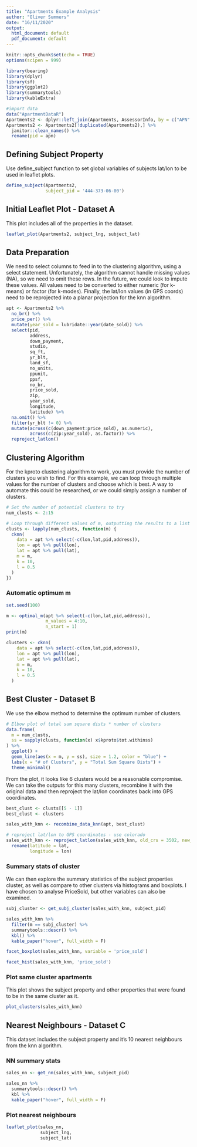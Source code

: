 ```yaml
---
title: "Apartments Example Analysis"
author: "Oliver Summers"
date: "16/11/2020"
output:
  html_document: default
  pdf_document: default
---
```

```r
knitr::opts_chunk$set(echo = TRUE)
options(scipen = 999)

library(bearing)
library(dplyr)
library(sf)
library(ggplot2)
library(summarytools)
library(kableExtra)

#import data
data("ApartmentDataR")
Apartments2 <- dplyr::left_join(Apartments, AssessorInfo, by = c("APN" = "APN"))
Apartments2 <- Apartments2[!duplicated(Apartments2),] %>% 
  janitor::clean_names() %>% 
  rename(pid = apn)


```
## Defining Subject Property
Use define_subject function to set global variables of subjects lat/lon to be used in leaflet plots.
```r
define_subject(Apartments2,
               subject_pid = '444-373-06-00')
```

## Initial Leaflet Plot - Dataset A

This plot includes all of the properties in the dataset. 

```r
leaflet_plot(Apartments2, subject_lng, subject_lat)
```

## Data Preparation

We need to select columns to feed in to the clustering algorithm, using a select statement. Unfortunately, the algorithm cannot handle missing values (NA), so we need to omit these rows. In the future, we could look to impute these values. All values need to be converted to either numeric (for k-means) or factor (for k-modes). Finally, the lat/lon values (in GPS coords) need to be reprojected into a planar projection for the knn algorithm.
```r
apt <- Apartments2 %>%
  no_br() %>% 
  price_per() %>% 
  mutate(year_sold = lubridate::year(date_sold)) %>%
  select(pid,
         address,
         down_payment,
         studio,
         sq_ft,
         yr_blt,
         land_sf,
         no_units,
         ppunit,
         ppsf,
         no_br,
         price_sold,
         zip,
         year_sold,
         longitude,
         latitude) %>%
  na.omit() %>%
  filter(yr_blt != 0) %>%
  mutate(across(c(down_payment:price_sold), as.numeric),
         across(c(zip:year_sold), as.factor)) %>% 
  reproject_latlon()
```

## Clustering Algorithm

For the kproto clustering algorithm to work, you must provide the number of clusters you wish to find. For this example, we can loop through multiple values for the number of clusters and choose which is best. A way to automate this could be researched, or we could simply assign a number of clusters. 

```r
# Set the number of potential clusters to try
num_clusts <- 2:15

# Loop through different values of m, outputting the results to a list
clusts <- lapply(num_clusts, function(m) {
  cknn(
    data = apt %>% select(-c(lon,lat,pid,address)),
    lon = apt %>% pull(lon),
    lat = apt %>% pull(lat),
    m = m,
    k = 10,
    l = 0.5
  )
})

```


### Automatic optimum m

```r
set.seed(100)

m <- optimal_m(apt %>% select(-c(lon,lat,pid,address)),
               m_values = 4:10,
               n_start = 1)
print(m)

clusters <- cknn(
    data = apt %>% select(-c(lon,lat,pid,address)),
    lon = apt %>% pull(lon),
    lat = apt %>% pull(lat),
    m = m,
    k = 10,
    l = 0.5
  )
```

## Best Cluster - Dataset B
We use the elbow method to determine the optimum number of clusters. 

```r
# Elbow plot of total sum square dists * number of clusters
data.frame(
  m = num_clusts,
  ss = sapply(clusts, function(x) x$kproto$tot.withinss)
) %>%
  ggplot() +
  geom_line(aes(x = m, y = ss), size = 1.2, color = "blue") +
  labs(x = "# of Clusters", y = "Total Sum Square Dists") +
  theme_minimal()

```

From the plot, it looks like 6 clusters would be a reasonable compromise. We can take the outputs for this many clusters, recombine it with the original data and then reproject the lat/lon coordinates back into GPS coordinates.

```r
best_clust <- clusts[[5 - 1]]
best_clust <- clusters

sales_with_knn <- recombine_data_knn(apt, best_clust)

# reproject lat/lon to GPS coordinates - use colorado
sales_with_knn <- reproject_latlon(sales_with_knn, old_crs = 3502, new_crs = 4326) %>%
  rename(latitude = lat,
         longitude = lon)
```

### Summary stats of cluster

We can then explore the summary statistics of the subject properties cluster, as well as compare to other clusters via histograms and boxplots. I have chosen to analyse PriceSold, but other variables can also be examined.

```r
subj_cluster <- get_subj_cluster(sales_with_knn, subject_pid)

sales_with_knn %>% 
  filter(m == subj_cluster) %>%
  summarytools::descr() %>% 
  kbl() %>% 
  kable_paper("hover", full_width = F)
```

```r
facet_boxplot(sales_with_knn, variable = 'price_sold')

```

```r
facet_hist(sales_with_knn, 'price_sold')
```

### Plot same cluster apartments

This plot shows the subject property and other properties that were found to be in the same cluster as it.
```r
plot_clusters(sales_with_knn)
```

## Nearest Neighbours - Dataset C

This dataset includes the subject property and it's 10 nearest neighbours from the knn algorithm.

### NN summary stats
```r
sales_nn <- get_nn(sales_with_knn, subject_pid)

sales_nn %>% 
  summarytools::descr() %>% 
  kbl %>% 
  kable_paper("hover", full_width = F)
```

### Plot nearest neighbours

```R
leaflet_plot(sales_nn,
             subject_lng,
             subject_lat)
```
